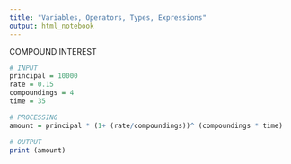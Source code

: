 ```yaml
---
title: "Variables, Operators, Types, Expressions"
output: html_notebook
---
```


COMPOUND INTEREST

```r
# INPUT
principal = 10000
rate = 0.15
compoundings = 4
time = 35

# PROCESSING
amount = principal * (1+ (rate/compoundings))^ (compoundings * time)

# OUTPUT
print (amount)
```
